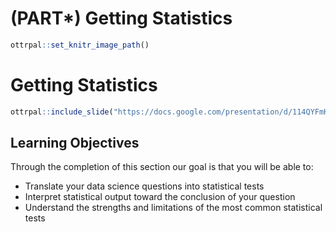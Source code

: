 # (PART\*) Getting Statistics {-}

```r
ottrpal::set_knitr_image_path()
```

# **Getting Statistics**

```r
ottrpal::include_slide("https://docs.google.com/presentation/d/114QYFmKuJ2M5E3tlBw8Gwu2xI09tb8gnrKrNkMY9CG4/edit#slide=id.g145cde68be4_0_126")
```

## Learning Objectives

Through the completion of this section our goal is that you will be able to:

- Translate your data science questions into statistical tests
- Interpret statistical output toward the conclusion of your question
- Understand the strengths and limitations of the most common statistical tests
